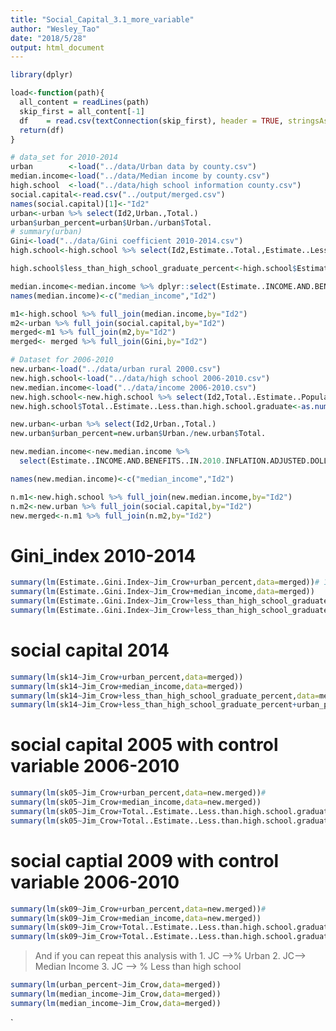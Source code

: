 ```yaml
---
title: "Social_Capital_3.1_more_variable"
author: "Wesley_Tao"
date: "2018/5/28"
output: html_document
---
```


```r
library(dplyr)
```

```r
load<-function(path){
  all_content = readLines(path)
  skip_first = all_content[-1]
  df    = read.csv(textConnection(skip_first), header = TRUE, stringsAsFactors = FALSE)
  return(df)
}
```


```r
# data_set for 2010-2014
urban        <-load("../data/Urban data by county.csv")
median.income<-load("../data/Median income by county.csv")
high.school  <-load("../data/high school information county.csv")
social.capital<-read.csv("../output/merged.csv")
names(social.capital)[1]<-"Id2"
urban<-urban %>% select(Id2,Urban.,Total.)
urban$urban_percent=urban$Urban./urban$Total.
# summary(urban)
Gini<-load("../data/Gini coefficient 2010-2014.csv")
high.school<-high.school %>% select(Id2,Estimate..Total.,Estimate..Less.than.high.school.graduate.)

high.school$less_than_high_school_graduate_percent<-high.school$Estimate..Less.than.high.school.graduate./high.school$Estimate..Total.

median.income<-median.income %>% dplyr::select(Estimate..INCOME.AND.BENEFITS..IN.2014.INFLATION.ADJUSTED.DOLLARS....Total.households...Mean.household.income..dollars.,Id2)
names(median.income)<-c("median_income","Id2")

m1<-high.school %>% full_join(median.income,by="Id2")
m2<-urban %>% full_join(social.capital,by="Id2")
merged<-m1 %>% full_join(m2,by="Id2")
merged<- merged %>% full_join(Gini,by="Id2")
```


```r
# Dataset for 2006-2010
new.urban<-load("../data/urban rural 2000.csv")
new.high.school<-load("../data/high school 2006-2010.csv")
new.median.income<-load("../data/income 2006-2010.csv")
new.high.school<-new.high.school %>% select(Id2,Total..Estimate..Population.18.to.24.years,Total..Estimate..Less.than.high.school.graduate)
new.high.school$Total..Estimate..Less.than.high.school.graduate<-as.numeric(new.high.school$Total..Estimate..Less.than.high.school.graduate)/100

new.urban<-urban %>% select(Id2,Urban.,Total.)
new.urban$urban_percent=new.urban$Urban./new.urban$Total.

new.median.income<-new.median.income %>% 
  select(Estimate..INCOME.AND.BENEFITS..IN.2010.INFLATION.ADJUSTED.DOLLARS....Mean.household.income..dollars.,Id2)

names(new.median.income)<-c("median_income","Id2")

n.m1<-new.high.school %>% full_join(new.median.income,by="Id2")
n.m2<-new.urban %>% full_join(social.capital,by="Id2")
new.merged<-n.m1 %>% full_join(n.m2,by="Id2")
```



# Gini_index 2010-2014
```r
summary(lm(Estimate..Gini.Index~Jim_Crow+urban_percent,data=merged))# 1. % Urban + JC --> SC 2014
summary(lm(Estimate..Gini.Index~Jim_Crow+median_income,data=merged))
summary(lm(Estimate..Gini.Index~Jim_Crow+less_than_high_school_graduate_percent,data=merged))
summary(lm(Estimate..Gini.Index~Jim_Crow+less_than_high_school_graduate_percent+urban_percent+median_income,data=merged))
```

# social capital 2014
```r
summary(lm(sk14~Jim_Crow+urban_percent,data=merged))
summary(lm(sk14~Jim_Crow+median_income,data=merged))
summary(lm(sk14~Jim_Crow+less_than_high_school_graduate_percent,data=merged))
summary(lm(sk14~Jim_Crow+less_than_high_school_graduate_percent+urban_percent+median_income,data=merged))
```

# social capital 2005 with control variable 2006-2010
```r
summary(lm(sk05~Jim_Crow+urban_percent,data=new.merged))# 
summary(lm(sk05~Jim_Crow+median_income,data=new.merged))
summary(lm(sk05~Jim_Crow+Total..Estimate..Less.than.high.school.graduate,data=new.merged))
summary(lm(sk05~Jim_Crow+Total..Estimate..Less.than.high.school.graduate+urban_percent+median_income,data=new.merged))

```

# social captial 2009  with control variable 2006-2010
```r
summary(lm(sk09~Jim_Crow+urban_percent,data=new.merged))# 
summary(lm(sk09~Jim_Crow+median_income,data=new.merged))
summary(lm(sk09~Jim_Crow+Total..Estimate..Less.than.high.school.graduate,data=new.merged))
summary(lm(sk09~Jim_Crow+Total..Estimate..Less.than.high.school.graduate+urban_percent+median_income,data=new.merged))

```



> And if you can repeat this analysis with
> 1.  JC -->% Urban
> 2.  JC--> Median Income
> 3.  JC --> % Less than high school

```r
summary(lm(urban_percent~Jim_Crow,data=merged))
summary(lm(median_income~Jim_Crow,data=merged))
summary(lm(median_income~Jim_Crow,data=merged))
```
`